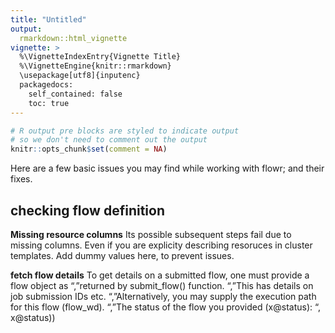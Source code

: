```yaml
---
title: "Untitled"
output: 
  rmarkdown::html_vignette
vignette: >
  %\VignetteIndexEntry{Vignette Title}
  %\VignetteEngine{knitr::rmarkdown}
  \usepackage[utf8]{inputenc}
  packagedocs:
    self_contained: false
    toc: true
---
```


```r
# R output pre blocks are styled to indicate output
# so we don't need to comment out the output
knitr::opts_chunk$set(comment = NA)
```

Here are a few basic issues you may find while working with flowr; and their fixes.

## checking flow definition

**Missing resource columns**
Its possible subsequent steps fail due to missing columns. 
Even if you are explicity describing resoruces in cluster templates.
Add dummy values here, to prevent issues.

**fetch flow details**
To get details on a submitted flow, one must provide a flow object as ", 
"returned by submit_flow() function. ",
"This has details on job submission IDs etc. ", 
"Alternatively, you may supply the execution path for this flow (flow_wd). ",
"The status of the flow you provided (x@status): ", x@status))
